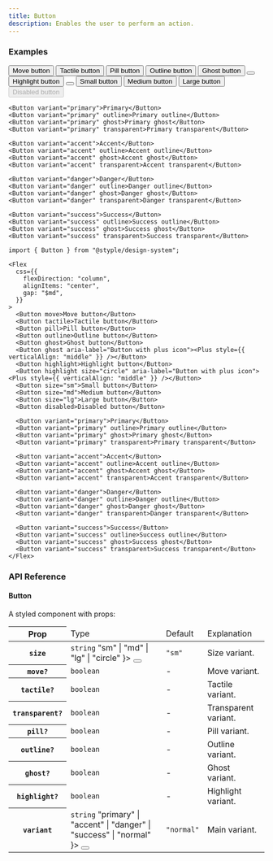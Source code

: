 ```yaml
---
title: Button
description: Enables the user to perform an action.
---
```


### Examples

<Preview>
  <Flex
    css={{
      flexDirection: "column",
      alignItems: "center",
      gap: "$md",
    }}
  >
    <Button move>Move button</Button>
    <Button tactile>Tactile button</Button>
    <Button pill>Pill button</Button>
    <Button outline>Outline button</Button>
    <Button ghost>Ghost button</Button>
    <Button ghost aria-label="Button with plus icon"><Plus style={{ verticalAlign: "middle" }} /></Button>
    <Button highlight>Highlight button</Button>
    <Button highlight size="circle" aria-label="Button with plus icon"><Plus style={{ verticalAlign: "middle" }} /></Button>
    <Button size="sm">Small button</Button>
    <Button size="md">Medium button</Button>
    <Button size="lg">Large button</Button>
    <Button disabled>Disabled button</Button>

    <Button variant="primary">Primary</Button>
    <Button variant="primary" outline>Primary outline</Button>
    <Button variant="primary" ghost>Primary ghost</Button>
    <Button variant="primary" transparent>Primary transparent</Button>

    <Button variant="accent">Accent</Button>
    <Button variant="accent" outline>Accent outline</Button>
    <Button variant="accent" ghost>Accent ghost</Button>
    <Button variant="accent" transparent>Accent transparent</Button>

    <Button variant="danger">Danger</Button>
    <Button variant="danger" outline>Danger outline</Button>
    <Button variant="danger" ghost>Danger ghost</Button>
    <Button variant="danger" transparent>Danger transparent</Button>

    <Button variant="success">Success</Button>
    <Button variant="success" outline>Success outline</Button>
    <Button variant="success" ghost>Success ghost</Button>
    <Button variant="success" transparent>Success transparent</Button>
  </Flex>
</Preview>

```tsx outline=true
import { Button } from "@styple/design-system";

<Flex
  css={{
    flexDirection: "column",
    alignItems: "center",
    gap: "$md",
  }}
>
  <Button move>Move button</Button>
  <Button tactile>Tactile button</Button>
  <Button pill>Pill button</Button>
  <Button outline>Outline button</Button>
  <Button ghost>Ghost button</Button>
  <Button ghost aria-label="Button with plus icon"><Plus style={{ verticalAlign: "middle" }} /></Button>
  <Button highlight>Highlight button</Button>
  <Button highlight size="circle" aria-label="Button with plus icon"><Plus style={{ verticalAlign: "middle" }} /></Button>
  <Button size="sm">Small button</Button>
  <Button size="md">Medium button</Button>
  <Button size="lg">Large button</Button>
  <Button disabled>Disabled button</Button>

  <Button variant="primary">Primary</Button>
  <Button variant="primary" outline>Primary outline</Button>
  <Button variant="primary" ghost>Primary ghost</Button>
  <Button variant="primary" transparent>Primary transparent</Button>

  <Button variant="accent">Accent</Button>
  <Button variant="accent" outline>Accent outline</Button>
  <Button variant="accent" ghost>Accent ghost</Button>
  <Button variant="accent" transparent>Accent transparent</Button>

  <Button variant="danger">Danger</Button>
  <Button variant="danger" outline>Danger outline</Button>
  <Button variant="danger" ghost>Danger ghost</Button>
  <Button variant="danger" transparent>Danger transparent</Button>

  <Button variant="success">Success</Button>
  <Button variant="success" outline>Success outline</Button>
  <Button variant="success" ghost>Success ghost</Button>
  <Button variant="success" transparent>Success transparent</Button>
</Flex>
```

### API Reference

#### Button

A styled component with props:

<Table>
  <Thead>
    <Tr>
      <Th>Prop</Th>
      <Td>Type</Td>
      <Td>Default</Td>
      <Td>Explanation</Td>
    </Tr>
  </Thead>
  <Tbody>
    <Tr>
      <Th>
        <Code>size</Code>
      </Th>
      <Td>
        <Code color="normal">string</Code>
        <Popover content={
          <Code color="normal">"sm" | "md" | "lg" | "circle"</Code>
        }>
          <Button highlight size="circle" aria-label="Expanded prop type toggle" css={{
            size: "24px",
            p: 0,
            ml: "$xs",
            lineHeight: 0
          }}><Info size={16} style={{ verticalAlign: "middle" }} /></Button>
        </Popover>
      </Td>
      <Td><Code color="normal">"sm"</Code></Td>
      <Td><Text>Size variant.</Text></Td>
    </Tr>
    <Tr>
      <Th>
        <Code>move?</Code>
      </Th>
      <Td>
        <Code color="normal">boolean</Code>
      </Td>
      <Td>-</Td>
      <Td><Text>Move variant.</Text></Td>
    </Tr>
    <Tr>
      <Th>
        <Code>tactile?</Code>
      </Th>
      <Td>
        <Code color="normal">boolean</Code>
      </Td>
      <Td>-</Td>
      <Td><Text>Tactile variant.</Text></Td>
    </Tr>
    <Tr>
      <Th>
        <Code>transparent?</Code>
      </Th>
      <Td>
        <Code color="normal">boolean</Code>
      </Td>
      <Td>-</Td>
      <Td><Text>Transparent variant.</Text></Td>
    </Tr>
    <Tr>
      <Th>
        <Code>pill?</Code>
      </Th>
      <Td>
        <Code color="normal">boolean</Code>
      </Td>
      <Td>-</Td>
      <Td><Text>Pill variant.</Text></Td>
    </Tr>
    <Tr>
      <Th>
        <Code>outline?</Code>
      </Th>
      <Td>
        <Code color="normal">boolean</Code>
      </Td>
      <Td>-</Td>
      <Td><Text>Outline variant.</Text></Td>
    </Tr>
    <Tr>
      <Th>
        <Code>ghost?</Code>
      </Th>
      <Td>
        <Code color="normal">boolean</Code>
      </Td>
      <Td>-</Td>
      <Td><Text>Ghost variant.</Text></Td>
    </Tr>
    <Tr>
      <Th>
        <Code>highlight?</Code>
      </Th>
      <Td>
        <Code color="normal">boolean</Code>
      </Td>
      <Td>-</Td>
      <Td><Text>Highlight variant.</Text></Td>
    </Tr>
    <Tr>
      <Th>
        <Code>variant</Code>
      </Th>
      <Td>
        <Code color="normal">string</Code>
        <Popover content={
          <Code color="normal">"primary" | "accent" | "danger" | "success" | "normal"</Code>
        }>
          <Button highlight size="circle" aria-label="Expanded prop type toggle" css={{
            size: "24px",
            p: 0,
            ml: "$xs",
            lineHeight: 0
          }}><Info size={16} style={{ verticalAlign: "middle" }} /></Button>
        </Popover>
      </Td>
      <Td><Code color="normal">"normal"</Code></Td>
      <Td><Text>Main variant.</Text></Td>
    </Tr>
  </Tbody>
</Table>